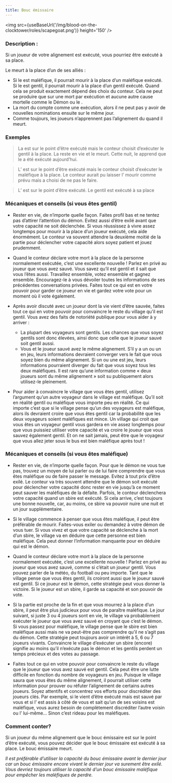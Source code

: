 ```yaml
---
title: Bouc émissaire
---
```



<img src={useBaseUrl('/img/blood-on-the-clocktower/roles/scapegoat.png')} height='150' />

<Role BOUC_EMISSAIRE header />

### Description :

Si un joueur de votre alignement est exécuté, vous pourriez être exécuté à sa place.

Le <Role BOUC_EMISSAIRE /> meurt à la place d’un de ses alliés : 
  -	Si le <Role BOUC_EMISSAIRE /> est maléfique, il pourrait mourir à la place d’un maléfique exécuté. Si le <Role BOUC_EMISSAIRE /> est gentil, il pourrait mourir à la place d’un gentil exécuté. Quand cela se produit exactement dépend des choix du conteur. Cela ne peut se produire que sur une mort par exécution et aucune autre cause mortelle comme le Démon ou le <Role MERCENAIRE />.
  -	La mort du <Role BOUC_EMISSAIRE /> compte comme une exécution, alors il ne peut pas y avoir de nouvelles nominations ensuite sur le même jour.
  -	Comme toujours, les joueurs n’apprennent pas l’alignement du <Role BOUC_EMISSAIRE /> quand il meurt.

### Exemples  
> La <Role VOYANTE /> est sur le point d’être exécuté mais le conteur choisit d’exécuter le gentil <Role BOUC_EMISSAIRE /> à la place. La <Role VOYANTE /> reste en vie et le <Role BOUC_EMISSAIRE /> meurt. Cette nuit, le <Role CROQUE_MORT /> apprend que le <Role BOUC_EMISSAIRE /> a été exécuté aujourd’hui.

> L’<Role EMPOISONNEUR /> est sur le point d’être exécuté mais le conteur choisit d’exécuter le <Role BOUC_EMISSAIRE /> maléfique à la place. Le conteur aurait pu laisser l’<Role EMPOISONNEUR /> mourir comme prévu mais a choisi de ne pas le faire.

> L’<Role ESPION /> est sur le point d’être exécuté. Le gentil <Role BOUC_EMISSAIRE /> est exécuté à sa place

### Mécaniques et conseils (si vous êtes gentil)
- Rester en vie, de n’importe quelle façon. Faites profil bas et ne tentez pas d’attirer l’attention du démon. Evitez aussi d’être exilé avant que votre capacité ne soit déclenchée. Si vous réussissez à vivre assez longtemps pour mourir à la place d’un joueur exécuté, cela aide énormément. Le conteur va souvent attendre la deuxième moitié de la partie pour déclencher votre capacité alors soyez patient et jouez prudemment. 

- Quand le conteur déclare votre mort à la place de la personne normalement exécutée, c’est une excellente nouvelle ! Parlez en privé au joueur que vous avez sauvé. Vous savez qu’il est gentil et il sait que vous l’êtes aussi. Travaillez ensemble, votez ensemble et gagnez ensemble. Encouragez-le à vous dévoiler toutes les informations de ses précédentes conversations privées. Faites tout ce qui est en votre pouvoir pour garder ce joueur en vie et gardez votre vote pour un moment où il vote également.

- Après avoir discuté avec un joueur dont la vie vient d’être sauvée, faites tout ce qui en votre pouvoir pour convaincre le reste du village qu’il est gentil. Vous avez des faits de notoriété publique pour vous aider à y arriver :
  -	La plupart des voyageurs sont gentils. Les chances que vous soyez gentils sont donc élevées, ainsi donc que celle que le joueur sauvé soit gentil aussi.
  -	Vous et le joueur sauvé avez le même alignement. S’il y a un <Role CUISTOT /> ou un <Role EMPATHIQUE /> en jeu, leurs informations devraient converger vers le fait que vous soyez bien du même alignement. Si un <Role ENQUETEUR /> ou une <Role VOYANTE /> est jeu, leurs informations pourraient diverger du fait que vous soyez tous les deux maléfiques. Il est rare qu’une information comme « deux joueurs sont du même alignement » soit su publiquement alors utilisez-le pleinement.

- Pour aider à convaincre le village que vous êtes gentil, utilisez l’argument qu’un autre voyageur dans le village est maléfique. Qu’il soit en réalité gentil ou maléfique vous importe peu en réalité. Ce qui importe c’est que si le village pense qu’un des voyageurs est maléfique, alors ils devraient croire que vous êtes gentil car la probabilité que les deux voyageurs soient maléfiques est mince. Un village qui croit que vous êtes un voyageur gentil vous gardera en vie assez longtemps pour que vous puissiez utiliser votre capacité et va croire le joueur que vous sauvez également gentil. Et on ne sait jamais, peut être que le voyageur que vous allez jeter sous le bus est bien maléfique après tout !

### Mécaniques et conseils (si vous êtes maléfique)
- Rester en vie, de n’importe quelle façon. Pour que le démon ne vous tue pas, trouvez un moyen de lui parler ou de lui faire comprendre que vous êtes maléfique ou de faire passer le message. Evitez à tout prix d’être exilé. Le conteur va très souvent attendre que le démon soit exécuté pour déclencher votre capacité donc rester en vie jusqu’à ce moment peut sauver les maléfiques de la défaite. Parfois, le conteur déclenchera votre capacité quand un sbire est exécuté. Si cela arrive, c’est toujours une bonne nouvelle, car, au moins, ce sbire va pouvoir nuire une nuit et un jour supplémentaire.

- Si le village commence à penser que vous êtes maléfique, il peut être préférable de mourir. Faites-vous exiler ou demandez à votre démon de vous tuer. Si vous vivez et que votre capacité se déclenche à la mort d’un sbire, le village va en déduire que cette personne est bien maléfique. Cela peut donner l’information manquante pour en déduire qui est le démon.

- Quand le conteur déclare votre mort à la place de la personne normalement exécutée, c’est une excellente nouvelle ! Parlez en privé au joueur que vous avez sauvé, comme si c’était un joueur gentil. Vous pouvez parler de la météo, du football ou peu importe. Tant que le village pense que vous êtes gentil, ils croiront aussi que le joueur sauvé est gentil. Si ce joueur est le démon, cette stratégie peut vous donner la victoire. Si le joueur est un sbire, il garde sa capacité et son pouvoir de vote.

- Si la partie est proche de la fin et que vous mourrez à la place d’un sbire, il peut être plus judicieux pour vous de paraître maléfique. Le jour suivant, si juste 3 ou 4 joueurs sont en vie, le village va probablement exécuter le joueur que vous avez sauvé en croyant que c’est le démon. Si vous passez pour maléfique, le village pense que le sbire est bien maléfique aussi mais ne va peut-être pas comprendre qu’il ne s’agit pas du démon. Cette stratégie peut toujours avoir un intérêt à 5, 6 ou 7 joueurs vivants. Convaincre le village d’exécuter un sbire (encore) signifie au moins qu’il n’exécute pas le démon et les gentils perdent un temps précieux et des votes au passage.

- Faites tout ce qui en votre pouvoir pour convaincre le reste du village que le joueur que vous avez sauvé est gentil. Cela peut être une lutte difficile en fonction du nombre de voyageurs en jeu. Puisque le village saura que vous êtes du même alignement, il pourrait utiliser cette information pour prouver ou réfuter l’alignement de certains autres joueurs. Soyez attentifs et concentrez vos efforts pour discréditer des joueurs clés. Par exemple, si le <Role IMP /> vient d’être exécuté mais est sauvé par vous et si l’<Role EMPATHIQUE /> est assis à côté de vous et sait qu’un de ses voisins est maléfique, vous aurez besoin de complètement discréditer l’autre voisin ou l’<Role EMPATHIQUE /> lui-même… Sinon c’est rideau pour les maléfiques.

### Comment conter?
Si un joueur du même alignement que le bouc émissaire est sur le point d’être exécuté, vous pouvez décider que le bouc émissaire est exécuté à sa place. Le bouc émissaire meurt.

_Il est préférable d’utiliser la capacité du bouc émissaire avant le dernier jour car un bouc émissaire encore vivant le dernier jour va surement être exilé. Vous devriez toujours utiliser la capacité d’un bouc émissaire maléfique pour empêcher les maléfiques de perdre._ 
